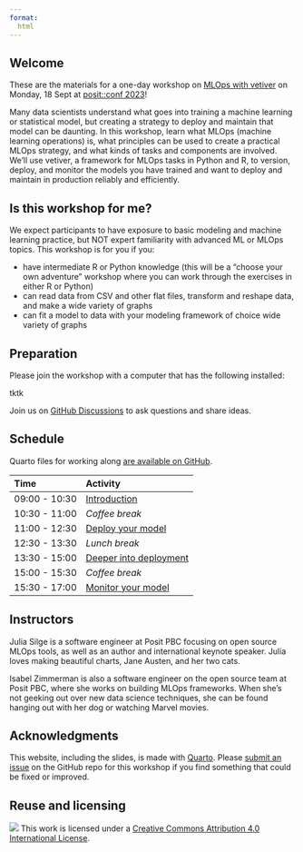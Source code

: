 ```yaml
---
format:
  html
---
```


## Welcome

These are the materials for a one-day workshop on [MLOps with vetiver](https://vetiver.rstudio.com/) on Monday, 18 Sept at [posit::conf 2023](http://pos.it/conf)!

Many data scientists understand what goes into training a machine learning or statistical model, but creating a strategy to deploy and maintain that model can be daunting. In this workshop, learn what MLOps (machine learning operations) is, what principles can be used to create a practical MLOps strategy, and what kinds of tasks and components are involved. We’ll use vetiver, a framework for MLOps tasks in Python and R, to version, deploy, and monitor the models you have trained and want to deploy and maintain in production reliably and efficiently.

## Is this workshop for me? 

We expect participants to have exposure to basic modeling and machine learning practice, but NOT expert familiarity with advanced ML or MLOps topics. This workshop is for you if you:

- have intermediate R or Python knowledge (this will be a “choose your own adventure” workshop where you can work through the exercises in either R or Python)
- can read data from CSV and other flat files, transform and reshape data, and make a wide variety of graphs
- can fit a model to data with your modeling framework of choice
wide variety of graphs


## Preparation

Please join the workshop with a computer that has the following installed:

tktk

Join us on [GitHub Discussions](https://github.com/posit-conf-2023/vetiver/discussions) to ask questions and share ideas.

## Schedule

Quarto files for working along [are available on GitHub](https://github.com/posit-conf-2023/vetiver/tree/main/class-work).

| Time          | Activity         |
| :------------ | :--------------- |
| 09:00 - 10:30 | [Introduction](slides/01-introduction.html)       |
| 10:30 - 11:00 | *Coffee break*   |
| 11:00 - 12:30 | [Deploy your model](slides/02-deploy.html)        |
| 12:30 - 13:30 | *Lunch break*    |
| 13:30 - 15:00 | [Deeper into deployment](slides/03-deploy.html)   |
| 15:00 - 15:30 | *Coffee break*   |
| 15:30 - 17:00 | [Monitor your model](slides/04-monitor.html)      |


## Instructors

Julia Silge is a software engineer at Posit PBC focusing on open source MLOps tools, as well as an author and international keynote speaker. Julia loves making beautiful charts, Jane Austen, and her two cats.

Isabel Zimmerman is also a software engineer on the open source team at Posit PBC, where she works on building MLOps frameworks. When she's not geeking out over new data science techniques, she can be found hanging out with her dog or watching Marvel movies.

## Acknowledgments {.appendix}

This website, including the slides, is made with [Quarto](https://quarto.org/). Please [submit an issue](https://github.com/posit-conf-2023/vetiver/issues) on the GitHub repo for this workshop if you find something that could be fixed or improved.

## Reuse and licensing {.appendix}

![](https://i.creativecommons.org/l/by/4.0/88x31.png) This work is
licensed under a [Creative Commons Attribution 4.0 International
License](https://creativecommons.org/licenses/by/4.0/).
